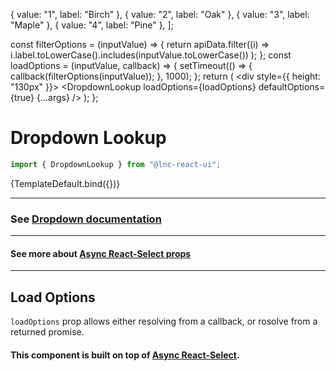 
<Meta title="Inputs/Dropdown Lookup" component={DropdownLookup} />

  { value: "1", label: "Birch" },
  { value: "2", label: "Oak" },
  { value: "3", label: "Maple" },
  { value: "4", label: "Pine" },
];

  const filterOptions = (inputValue) => {
    return apiData.filter((i) =>
      i.label.toLowerCase().includes(inputValue.toLowerCase())
    );
  };
  const loadOptions = (inputValue, callback) => {
    setTimeout(() => {
      callback(filterOptions(inputValue));
    }, 1000);
  };
  return (
    <div style={{ height: "130px" }}>
      <DropdownLookup
        loadOptions={loadOptions}
        defaultOptions={true}
        {...args}
      />
    </div>
  );
};

# Dropdown Lookup

```jsx
import { DropdownLookup } from "@lnc-react-ui";
```

<Canvas>
  <Story name="Default" args={{}}>
    {TemplateDefault.bind({})}
  </Story>
</Canvas>

<ArgsTable story="Default" />

---

### See [Dropdown documentation](http://localhost:6006/?path=/docs/inputs-dropdown--default-story)

----

#### See more about [Async React-Select props](https://react-select.com/props#async-props)

---

## Load Options

`loadOptions` prop allows either resolving from a callback, or rosolve from a returned promise.

#### This component is built on top of [Async React-Select](https://react-select.com/async).
